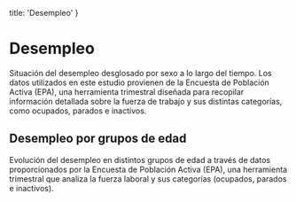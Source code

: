 
  title: 'Desempleo'
}

# Desempleo

Situación del desempleo desglosado por sexo a lo largo del tiempo. Los datos utilizados en este estudio provienen de la Encuesta de Población Activa (EPA), una herramienta trimestral diseñada para recopilar información detallada sobre la fuerza de trabajo y sus distintas categorías, como ocupados, parados e inactivos.

<UnemploymentRatesPerSex originUrl="https://web.larioja.org/dato-abierto/datoabierto?n=opd-34" />

## Desempleo por grupos de edad

Evolución del desempleo en distintos grupos de edad a través de datos proporcionados por la Encuesta de Población Activa (EPA), una herramienta trimestral que analiza la fuerza laboral y sus categorías (ocupados, parados e inactivos).

<UnemploymentRatesPerAgeGroup originUrl="https://web.larioja.org/dato-abierto/datoabierto?n=opd-29" />
